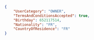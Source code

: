 ```json REST - Owner
{
    "UserCategory": "OWNER",
    "TermsAndConditionsAccepted": true,
    "Birthday": 652117514,
    "Nationality": "FR",
    "CountryOfResidence": "FR"
}
```